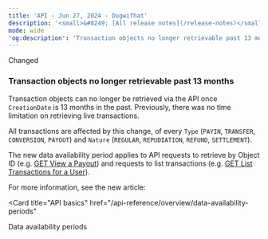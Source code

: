 ```yaml
---
title: 'API - Jun 27, 2024 - Dogwifhat'  
description: '<small>&#8249; [All release notes](/release-notes)</small>'  
mode: wide  
'og:description': 'Transaction objects no longer retrievable past 13 months'  
---
```

<div class="release-notes-page">

<div class="pill pill-orange">Changed</div> 
  
### Transaction objects no longer retrievable past 13 months  

Transaction objects can no longer be retrieved via the API once `CreationDate` is 13 months in the past. Previously, there was no time limitation on retrieving live transactions.  

All transactions are affected by this change, of every `Type` (`PAYIN`, `TRANSFER`, `CONVERSION`, `PAYOUT`) and `Nature` (`REGULAR`, `REPUDIATION`, `REFUND`, `SETTLEMENT`).   

The new data availability period applies to API requests to retrieve by Object ID (e.g. <a href="/api-reference/payouts/view-payout">GET View a Payout</a>) and requests to list transactions (e.g. <a href="https://beta-docs.mangopay.com/api-reference/transactions/list-transactions-user">GET List Transactions for a User</a>).  

For more information, see the new article:  

<Card title="API basics" href="/api-reference/overview/data-availability-periods"
>
Data availability periods
</Card>

</div>